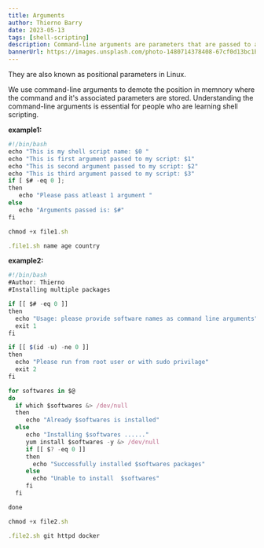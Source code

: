 ```yaml
---
title: Arguments
author: Thierno Barry
date: 2023-05-13
tags: [shell-scripting]
description: Command-line arguments are parameters that are passed to a script while executing them in the bash shell.
bannerUrl: https://images.unsplash.com/photo-1480714378408-67cf0d13bc1b
---
```


They are also known as positional parameters in Linux.

We use command-line arguments to demote the position in memnory where the command and it's associated parameters are stored. Understanding the command-line arguments is essential for people who are learning shell scripting.

**example1:**

```jsx
#!/bin/bash
echo "This is my shell script name: $0 "
echo "This is first argument passed to my script: $1"
echo "This is second argument passed to my script: $2"
echo "This is third argument passed to my script: $3"
if [ $# -eq 0 ];
then
   echo "Please pass atleast 1 argument "
else
   echo "Arguments passed is: $#"
fi
```

```js
chmod +x file1.sh

.file1.sh name age country
```

**example2:**

```jsx
#!/bin/bash
#Author: Thierno
#Installing multiple packages

if [[ $# -eq 0 ]]
then
  echo "Usage: please provide software names as command line arguments"
  exit 1
fi

if [[ $(id -u) -ne 0 ]]
then
  echo "Please run from root user or with sudo privilage"
  exit 2
fi

for softwares in $@
do
  if which $softwares &> /dev/null
  then
     echo "Already $softwares is installed"
  else
     echo "Installing $softwares ......"
     yum install $softwares -y &> /dev/null
     if [[ $? -eq 0 ]]
     then
       echo "Successfully installed $softwares packages"
     else
       echo "Unable to install  $softwares"
     fi
  fi

done
```

```js
chmod +x file2.sh

.file2.sh git httpd docker
```